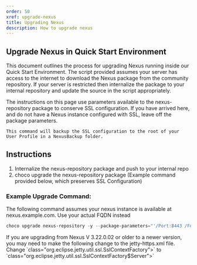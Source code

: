 ```yaml
---
order: 50
xref: upgrade-nexus
title: Upgrading Nexus
description: How to upgrade nexus
---
```


## Upgrade Nexus in Quick Start Environment

This document outlines the process for upgrading Nexus running inside our Quick Start Environment.
The script provided assumes your server has access to the internet to download the Nexus package from the community repository.
If your server is restricted then internalize the package to your internal repository and update the source in the script appropriately.

<Callout type="warning">
    The instructions on this page use parameters available to the nexus-repository package to conserve SSL configuration. If you have arrived here,
    and do not have a Nexus instance configured with SSL, leave off the package parameters.

    This command will backup the SSL configuration to the root of your User Profile in a NexusBackup folder.
</Callout>

## Instructions

1. Internalize the nexus-repository package and push to your internal repo
2. choco upgrade the nexus-repository package (Example command provided below, which preserves SSL Configuration)

### Example Upgrade Command:

<Callout type="info">
    The following command assumes your nexus instance is available at nexus.example.com. Use your actual FQDN instead
</Callout>

```powershell
choco upgrade nexus-repository -y --package-parameters="'/Port:8443 /Fqdn:""nexus.example.com"" /BackupSslConfig'"
```

<Callout type="info">
    If you are upgrading from Nexus V 3.22.0.02 or older to a newer version, you may need to make the following change to the jetty-https.xml file.
    Change `class="org.eclipse.jetty.util.ssl.SslContextFactory">` to `class="org.eclipse.jetty.util.ssl.SslContextFactory$Server">`
</Callout>
